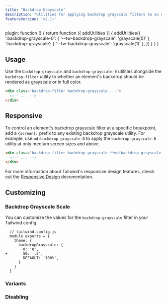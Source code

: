 ```yaml
---
title: "Backdrop Grayscale"
description: "Utilities for applying backdrop grayscale filters to an element."
featureVersion: 'v2.1+'
---
```



  plugin: function () {
    return function ({ addUtilities }) {
      addUtilities({
        '.backdrop-grayscale-0': { '--tw-backdrop-grayscale': 'grayscale(0)' },
        '.backdrop-grayscale': { '--tw-backdrop-grayscale': 'grayscale(1)' },
      })
    }
  }
}

## Usage

Use the `backdrop-grayscale` and `backdrop-grayscale-0` utilities alongside the `backdrop-filter` utility to whether an element's backdrop should be rendered as grayscale or in full color.

```html
<div class="backdrop-filter backdrop-grayscale ...">
  <!-- ... -->
</div>
```

## Responsive

To control an element's backdrop grayscale filter at a specific breakpoint, add a `{screen}:` prefix to any existing backdrop grayscale utility. For example, use `md:backdrop-grayscale-0` to apply the `backdrop-grayscale-0` utility at only medium screen sizes and above.

```html
<div class="backdrop-filter backdrop-grayscale **md:backdrop-grayscale-0** ...">
  <!-- ... -->
</div>
```

For more information about Tailwind's responsive design features, check out the [Responsive Design](/docs/responsive-design) documentation.

## Customizing

### Backdrop Grayscale Scale

You can customize the values for the `backdrop-grayscale` filter in your Tailwind config.

```diff-js
  // tailwind.config.js
  module.exports = {
    theme: {
      backdropGrayscale: {
        0: '0',
+       50: '.5',
        DEFAULT: '100%',
      }
    }
  }
```

### Variants

<Variants plugin="backdropGrayscale" name="backdrop grayscale" />

### Disabling

<Disabling plugin="backdropGrayscale" name="backdrop grayscale" />
